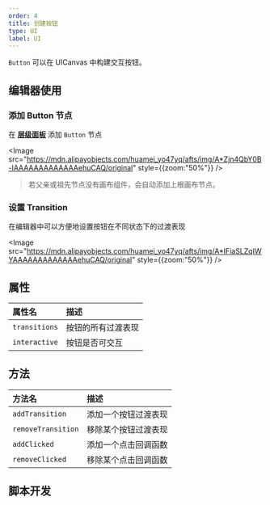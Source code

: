 ```yaml
---
order: 4
title: 创建按钮
type: UI
label: UI
---
```


`Button` 可以在 UICanvas 中构建交互按钮。

## 编辑器使用

### 添加 Button 节点

在 **[层级面板](/docs/interface/hierarchy/)** 添加 `Button` 节点

<Image src="https://mdn.alipayobjects.com/huamei_yo47yq/afts/img/A*Zjn4QbY0B-IAAAAAAAAAAAAAehuCAQ/original" style={{zoom:"50%"}} />

> 若父亲或祖先节点没有画布组件，会自动添加上根画布节点。

### 设置 Transition

在编辑器中可以方便地设置按钮在不同状态下的过渡表现

<Image src="https://mdn.alipayobjects.com/huamei_yo47yq/afts/img/A*IFiaSLZqIWYAAAAAAAAAAAAAehuCAQ/original" style={{zoom:"50%"}} />

## 属性

| 属性名        | 描述               |
| :------------ | :----------------- |
| `transitions` | 按钮的所有过渡表现 |
| `interactive` | 按钮是否可交互     |

## 方法

| 方法名             | 描述                 |
| :----------------- | :------------------- |
| `addTransition`    | 添加一个按钮过渡表现 |
| `removeTransition` | 移除某个按钮过渡表现 |
| `addClicked`       | 添加一个点击回调函数 |
| `removeClicked`    | 移除某个点击回调函数 |

## 脚本开发

<playground src="ui-Button.ts"></playground>
